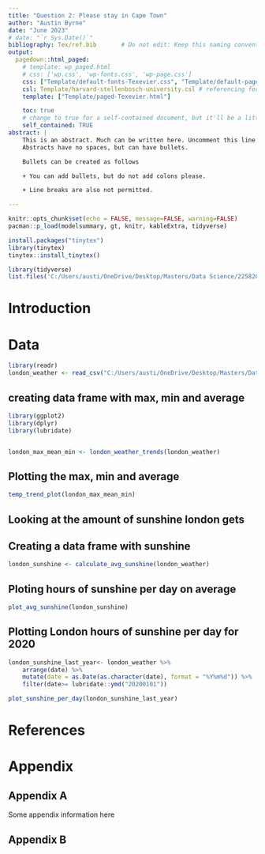```yaml
---
title: "Question 2: Please stay in Cape Town"
author: "Austin Byrne"
date: "June 2023"
# date: "`r Sys.Date()`"
bibliography: Tex/ref.bib       # Do not edit: Keep this naming convention and location.
output:
  pagedown::html_paged:
    # template: wp_paged.html
    # css: ['wp.css', 'wp-fonts.css', 'wp-page.css']
    css: ["Template/default-fonts-Texevier.css", "Template/default-page-Texevier.css", "Template/default-Texevier.css"]
    csl: Template/harvard-stellenbosch-university.csl # referencing format used.
    template: ["Template/paged-Texevier.html"]

    toc: true
    # change to true for a self-contained document, but it'll be a litte slower for Pandoc to render
    self_contained: TRUE
abstract: |
    This is an abstract. Much can be written here. Uncomment this line to go without an abstract.
    Abstracts have no spaces, but can have bullets.

    Bullets can be created as follows

    + You can add bullets, but do not add colons please.

    + Line breaks are also not permitted.

---
```


```r
knitr::opts_chunk$set(echo = FALSE, message=FALSE, warning=FALSE)
pacman::p_load(modelsummary, gt, knitr, kableExtra, tidyverse)

install.packages("tinytex")
library(tinytex)
tinytex::install_tinytex()
```

```r
library(tidyverse)
list.files('C:/Users/austi/OneDrive/Desktop/Masters/Data Science/22582053/Question 2/code', full.names = T, recursive = T) %>% as.list() %>% walk(~source(.))
```

\newpage

# Introduction {-}


# Data 

```r
library(readr)
london_weather <- read_csv("C:/Users/austi/OneDrive/Desktop/Masters/Data Science/22582053/Question 2/data/london_weather.csv")


```

## creating data frame with max, min and average

```r
library(ggplot2)
library(dplyr)
library(lubridate)


london_max_mean_min <- london_weather_trends(london_weather)
```

## Plotting the max, min and average

```r
temp_trend_plot(london_max_mean_min)
```

## Looking at the amount of sunshine london gets

## Creating a data frame with sunshine

```r

    
london_sunshine <- calculate_avg_sunshine(london_weather)

```

## Ploting hours of sunshine per day on average

```r
plot_avg_sunshine(london_sunshine)

```

## Plotting London hours of sunshine per day for 2020

```r
london_sunshine_last_year<- london_weather %>% 
    arrange(date) %>% 
    mutate(date = as.Date(as.character(date), format = "%Y%m%d")) %>% 
    filter(date>= lubridate::ymd("20200101")) 

plot_sunshine_per_day(london_sunshine_last_year)


```


# References {-}

<div id="refs"></div>


# Appendix {-}

## Appendix A {-}

Some appendix information here

## Appendix B {-}



